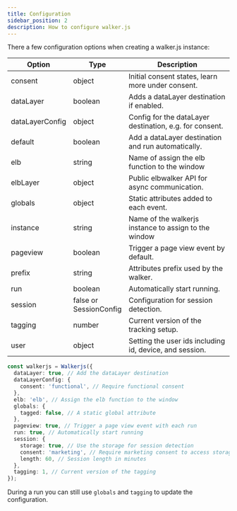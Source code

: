 ```yaml
---
title: Configuration
sidebar_position: 2
description: How to configure walker.js
---
```


There a few configuration options when creating a walker.js instance:

| Option          | Type                        | Description                                             |
| --------------- | --------------------------- | ------------------------------------------------------- |
| consent         | object                      | Initial consent states, learn more under consent.       |
| dataLayer       | boolean                     | Adds a dataLayer destination if enabled.                |
| dataLayerConfig | object                      | Config for the dataLayer destination, e.g. for consent. |
| default         | boolean                     | Add a dataLayer destination and run automatically.      |
| elb             | string                      | Name of assign the elb function to the window           |
| elbLayer        | object                      | Public elbwalker API for async communication.           |
| globals         | object                      | Static attributes added to each event.                  |
| instance        | string                      | Name of the walkerjs instance to assign to the window   |
| pageview        | boolean                     | Trigger a page view event by default.                   |
| prefix          | string                      | Attributes prefix used by the walker.                   |
| run             | boolean                     | Automatically start running.                            |
| session         | false or<br />SessionConfig | Configuration for session detection.                    |
| tagging         | number                      | Current version of the tracking setup.                  |
| user            | object                      | Setting the user ids including id, device, and session. |

```ts
const walkerjs = Walkerjs({
  dataLayer: true, // Add the dataLayer destination
  dataLayerConfig: {
    consent: 'functional', // Require functional consent
  },
  elb: 'elb', // Assign the elb function to the window
  globals: {
    tagged: false, // A static global attribute
  },
  pageview: true, // Trigger a page view event with each run
  run: true, // Automatically start running
  session: {
    storage: true, // Use the storage for session detection
    consent: 'marketing', // Require marketing consent to access storage
    length: 60, // Session length in minutes
  },
  tagging: 1, // Current version of the tagging
});
```

During a run you can still use `globals` and `tagging` to update the
configuration.
